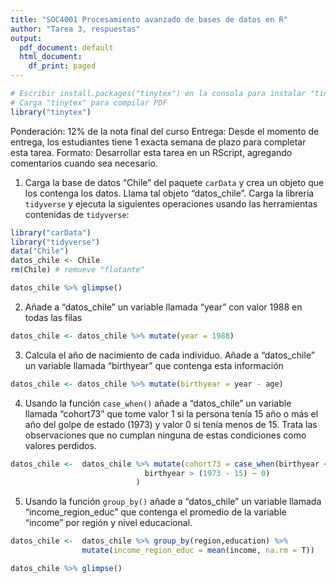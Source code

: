 ```yaml
---
title: "SOC4001 Procesamiento avanzado de bases de datos en R"
author: "Tarea 3, respuestas"
output:
  pdf_document: default
  html_document:
    df_print: paged
---
```


```r
# Escribir install.packages("tinytex") en la consola para instalar "tinytex"
# Carga "tinytex" para compilar PDF
library("tinytex")
```

Ponderación: 12% de la nota final del curso
Entrega: Desde el momento de entrega, los estudiantes tiene 1 exacta semana de plazo para completar esta tarea. 
Formato: Desarrollar esta tarea en un RScript, agregando comentarios cuando sea necesario. 


1) Carga la base de datos "Chile" del paquete `carData` y crea un objeto que los contenga los datos. Llama tal objeto "datos_chile".  Carga la librería `tidyverse` y ejecuta la siguientes operaciones usando las herramientas contenidas de `tidyverse`:

```r
library("carData") 
library("tidyverse") 
data("Chile") 
datos_chile <- Chile
rm(Chile) # remueve "flotante"

datos_chile %>% glimpse()
```


2) Añade a "datos_chile" un variable llamada "year" con valor 1988 en todas las filas

```r
datos_chile <- datos_chile %>% mutate(year = 1988)
```

3) Calcula el año de nacimiento de cada individuo. Añade a "datos_chile" un variable llamada "birthyear" que contenga esta información

```r
datos_chile <- datos_chile %>% mutate(birthyear = year - age)
```

4) Usando la función `case_when()` añade a "datos_chile" un variable llamada "cohort73" que tome valor 1 si la persona tenía 15 año o más el año del golpe de estado (1973) y valor 0 si tenía menos de 15. Trata las observaciones que no cumplan ninguna de estas condiciones como valores perdidos. 

```r
datos_chile <-  datos_chile %>% mutate(cohort73 = case_when(birthyear <= (1973 - 15) ~ 1,
                              birthyear > (1973 - 15) ~ 0)
                            )
```

5) Usando la función `group_by()` añade a "datos_chile" un variable llamada "income_region_educ" que contenga el promedio de la variable "income" por región y nivel educacional. 

```r
datos_chile <-  datos_chile %>% group_by(region,education) %>%
                mutate(income_region_educ = mean(income, na.rm = T))
```

```r
datos_chile %>% glimpse()
```